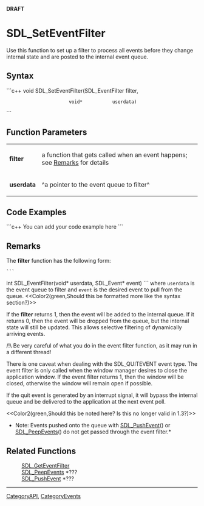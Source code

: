 <!-- pragma section-numbers off -->
<!-- pragma disable-camelcase -->
'''DRAFT'''

= SDL_SetEventFilter =
Use this function to set up a filter to process all events before they change internal state and are posted to the internal event queue.


== Syntax ==
```c++
void SDL_SetEventFilter(SDL_EventFilter filter,
                        void*           userdata)
```

== Function Parameters ==
{|
|'''filter'''
|a function that gets called when an event happens; see [[#Remarks|Remarks]] for details
|-
|'''userdata'''
|^a pointer to the event queue to filter^
|}

== Code Examples ==
```c++
You can add your code example here
```

== Remarks ==
<!-- #The following is included on SDL_AddEventWatch and SDL_DelEventWatch.  Any changes between these comments will be reflected on those pages.  Please use caution when editing.  Start Include here. -->

The '''filter''' function has the following form:
 ```
int SDL_EventFilter(void* userdata, SDL_Event* event)
```
where <code>userdata</code> is the event queue to filter and <code>event</code> is the desired event to pull from the queue.
<<Color2(green,Should this be formatted more like the syntax section?)>>
<!-- #End Include here -->

If the '''filter''' returns 1, then the event will be added to the internal queue.
If it returns 0, then the event will be dropped from the queue, but the internal state will still be updated.  This allows selective filtering of dynamically arriving events.

/!\ Be very careful of what you do in the event filter function, as it may run in a different thread!

There is one caveat when dealing with the SDL_QUITEVENT event type.  The event filter is only called when the window manager desires to close the application window.  If the event filter returns 1, then the window will be closed, otherwise the window will remain open if possible.

If the quit event is generated by an interrupt signal, it will bypass the internal queue and be delivered to the application at the next event poll.

<<Color2(green,Should this be noted here?  Is this no longer valid in 1.3?)>>
*Note: Events pushed onto the queue with [[SDL_PushEvent]]() or [[SDL_PeepEvents]]() do not get passed through the event filter.* 

== Related Functions ==
:[[SDL_GetEventFilter]]
:[[SDL_PeepEvents]] *???
:[[SDL_PushEvent]] *???

----
[[CategoryAPI]], [[CategoryEvents]]
